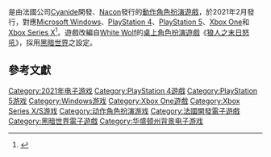 {{NoteTA
| G1 = Games
| 1 = zh-cn:地灵之血; zh-hk:地靈之血; zh-tw:地血;
}}

{{vgname|狼人之末日怒吼－地灵之血|en=Werewolf: The Apocalypse – Earthblood|cn=狼人之末日怒吼－地灵之血|hk=cn|tw=狼人之末日怒吼－地血}}是由法國公司[[Cyanide|Cyanide]]開發、[[Nacon|Nacon]]發行的[[動作角色扮演遊戲|動作角色扮演遊戲]]，於2021年2月發行，對應[[Microsoft_Windows|Microsoft Windows]]、[[PlayStation_4|PlayStation 4]]、[[PlayStation_5|PlayStation 5]]、[[Xbox_One|Xbox One]]和[[Xbox_Series_X|Xbox Series X]]<ref>{{cite web |url=https://www.vg247.com/2020/07/07/werewolf-the-apocalypse-earthblood-new-trailer/ |title=Check out this gameplay trailer for Werewolf: The Apocalypse – Earthblood |author=Nunneley, Stephany |date=2020-07-07 |website=[[VG247|VG247]] |access-date=2020-07-07 |archive-url=https://web.archive.org/web/20200707185808/https://www.vg247.com/2020/07/07/werewolf-the-apocalypse-earthblood-new-trailer/ |archive-date=2020-07-07 |url-status=live}}</ref>。遊戲改編自[[White_Wolf|White Wolf]]的[[桌上角色扮演遊戲|桌上角色扮演遊戲]]《[[狼人之末日怒吼|狼人之末日怒吼]]》，採用[[黑暗世界|黑暗世界]]之設定。

== 參考文獻 ==

{{reflist}}

{{黑暗世界}}
{{DEFAULTSORT:Werewolf, The Apocalypse Earthblood}}
[[Category:2021年电子游戏|Category:2021年电子游戏]]
[[Category:PlayStation_4遊戲|Category:PlayStation 4遊戲]]
[[Category:PlayStation_5游戏|Category:PlayStation 5游戏]]
[[Category:Windows游戏|Category:Windows游戏]]
[[Category:Xbox_One遊戲|Category:Xbox One遊戲]]
[[Category:Xbox_Series_X/S游戏|Category:Xbox Series X/S游戏]]
[[Category:动作角色扮演游戏|Category:动作角色扮演游戏]]
[[Category:法國開發電子遊戲|Category:法國開發電子遊戲]]
[[Category:黑暗世界電子遊戲|Category:黑暗世界電子遊戲]]
[[Category:华盛顿州背景电子游戏|Category:华盛顿州背景电子游戏]]

{{action-rpg-videogame-stub}}